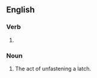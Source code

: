 ==English==

===Verb===
{{head|en|verb form}}

# {{present participle of|en|unlatch|nocat=1}}

===Noun===
{{en-noun}}

# The act of unfastening a latch.